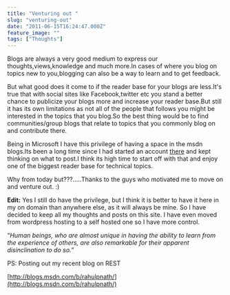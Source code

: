 ```yaml
---
title: "Venturing out "
slug: "venturing-out"
date: "2011-06-15T16:24:47.000Z"
feature_image: ""
tags: ["Thoughts"]
---
```


Blogs are always a very good medium to express our thoughts,views,knowledge and much more.In cases of where you blog on topics new to you,blogging can also be a way to learn and to get feedback.

But what good does it come to if the reader base for your blogs are less.It's true that with social sites like Facebook,twitter etc you stand a better chance to publicize your blogs more and increase your reader base.But still it has its own limitations as not all of the people that follows you might be interested in the topics that you blog.So the best thing would be to find communities/group blogs that relate to topics that you commonly blog on and contribute there.

Being in Microsoft I have this privilege of having a space in the msdn blogs.Its been a long time since I had started an account [there](http://blogs.msdn.com/b/rahulpnath/) and kept thinking on what to post.I think its high time to start off with that and enjoy one of the biggest reader base for technical topics.

Why from today but???.....Thanks to the guys who motivated me to move on and venture out. :)

**Edit:** Yes I still do have the privilege, but I think it is better to have it here in my on domain than anywhere else, as it will always be mine. So I have decided to keep all my thoughts and posts on this site. I have even moved from wordpress hosting to a self hosted one so I have more control.

“_Human beings, who are almost unique in having the ability to learn from the experience of others, are also remarkable for their apparent disinclination to do so._”

PS: Posting out my recent blog on REST

[http://blogs.msdn.com/b/rahulpnath/](http://blogs.msdn.com/b/rahulpnath/)